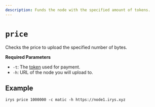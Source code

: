 ```yaml
---
description: Funds the node with the specified amount of tokens.
---
```



# `price`

Checks the price to upload the specified number of bytes.

**Required Parameters**

<div className="-mt-6" />

-   `-t`: The [token](/overview/supported-tokens) used for payment.
-   `-h`: URL of the node you will upload to.

## Example

```console
irys price 1000000 -c matic -h https://node1.irys.xyz
```

